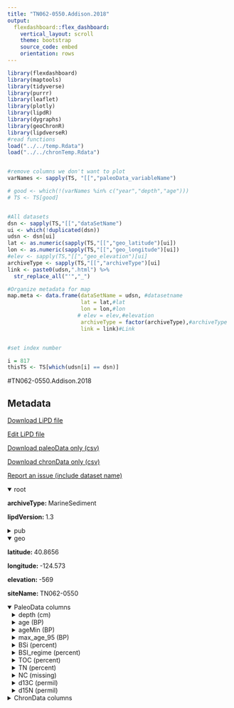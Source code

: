 ```yaml
---
title: "TN062-0550.Addison.2018"
output: 
  flexdashboard::flex_dashboard:
    vertical_layout: scroll
    theme: bootstrap
    source_code: embed
    orientation: rows
---
```


```r
library(flexdashboard)
library(maptools)
library(tidyverse)
library(purrr)
library(leaflet)
library(plotly)
library(lipdR)
library(dygraphs)
library(geoChronR)
library(lipdverseR)
#read functions
load("../../temp.Rdata")
load("../../chronTemp.Rdata")


#remove columns we don't want to plot
varNames <- sapply(TS, "[[","paleoData_variableName")

# good <- which(!(varNames %in% c("year","depth","age")))
# TS <- TS[good]


#All datasets
dsn <- sapply(TS,"[[","dataSetName")
ui <- which(!duplicated(dsn))
udsn <- dsn[ui]
lat <- as.numeric(sapply(TS,"[[","geo_latitude")[ui])
lon <- as.numeric(sapply(TS,"[[","geo_longitude")[ui])
#elev <- sapply(TS,"[[","geo_elevation")[ui]
archiveType <- sapply(TS,"[[","archiveType")[ui]
link <- paste0(udsn,".html") %>% 
  str_replace_all("'","_")

#Organize metadata for map
map.meta <- data.frame(dataSetName = udsn, #datasetname
                       lat = lat,#lat
                       lon = lon,#lon
                      # elev = elev,#elevation
                       archiveType = factor(archiveType),#archiveType
                       link = link)#Link


#set index number

i = 817
thisTS <- TS[which(udsn[i] == dsn)]
```
#TN062-0550.Addison.2018

Metadata {.sidebar}
-------------------------------------
[Download LiPD file](TN062-0550.Addison.2018.lpd)
            

[Edit LiPD file](http://lipd.net/playground?source=http://lipdverse.org/globalHolocene/0_25_5/TN062-0550.Addison.2018.lpd)
            

[Download paleoData only (csv)](TN062-0550.Addison.2018.csv)
            

[Download chronData only (csv)](TN062-0550.Addison.2018-chron.csv)
            

[Report an issue (include dataset name)](https://github.com/nickmckay/LiPDverse/issues)

<details open style="margin-left: 0px">
<summary>root</summary>
<p style="margin-left: 0px"><strong>archiveType: </strong>MarineSediment
<p style="margin-left: 0px"><strong>lipdVersion: </strong>1.3
</details>
<details>
<summary>pub</summary>
<details style="margin-left: 10px">
<summary>pub1</summary>
<p style="margin-left: 10px"><strong>author: </strong>list(list(name = "Addison, Jason A."), list(name = "Barron, John"), list(name = "Finney, Bruce"), list(name = "Kusler, Jennifer"), list(name = "Bukry, David"), list(name = "Heusser, Linda E."), list(name = "Alexander, Clark R."))
<p style="margin-left: 10px"><strong>journal: </strong>Quaternary International
<p style="margin-left: 10px"><strong>volume: </strong>469
<p style="margin-left: 10px"><strong>pages: </strong>96-108
<p style="margin-left: 10px"><strong>title: </strong>A Holocene record of ocean productivity and upwelling from the northern California continental slope
</details>
<details style="margin-left: 10px">
<summary>pub2</summary>
<p style="margin-left: 10px"><strong>author: </strong>list(list(name = NA))
</details>
</details>
<details open style="margin-left: 0px">
<summary>geo</summary>
<p style="margin-left: 0px"><strong>latitude: </strong>40.8656
<p style="margin-left: 0px"><strong>longitude: </strong>-124.573
<p style="margin-left: 0px"><strong>elevation: </strong>-569
<p style="margin-left: 0px"><strong>siteName: </strong>TN062-0550
</details>
<details open>
<summary>PaleoData columns</summary>
<details style="margin-left: 10px">
<summary>depth (cm)</summary>
<p style="margin-left: 10px"><strong>TSid: </strong>WEB781080f6
<p style="margin-left: 10px"><strong>variableName: </strong>depth
<p style="margin-left: 10px"><strong>units: </strong>cm
</details>
<details style="margin-left: 10px">
<summary>age (BP)</summary>
<p style="margin-left: 10px"><strong>TSid: </strong>WEB733ba661
<p style="margin-left: 10px"><strong>variableName: </strong>age
<p style="margin-left: 10px"><strong>units: </strong>BP
<p style="margin-left: 10px"><strong>description: </strong>age_calyrsyr BP_best age,,,cal yrs yr BP,,Paleoceanography,CLAM-derived sample age; best age from model probabilities,,N
</details>
<details style="margin-left: 10px">
<summary>ageMin (BP)</summary>
<p style="margin-left: 10px"><strong>TSid: </strong>WEBcc4cbdf0
<p style="margin-left: 10px"><strong>variableName: </strong>ageMin
<p style="margin-left: 10px"><strong>units: </strong>BP
<p style="margin-left: 10px"><strong>description: </strong>age_calyrsyr BP_min95% age,,lower 95% confidence bound,cal yrs yr BP,,Paleoceanography,CLAM-derived sample age,,N
</details>
<details style="margin-left: 10px">
<summary>max_age_95 (BP)</summary>
<p style="margin-left: 10px"><strong>TSid: </strong>WEBd7ecd022
<p style="margin-left: 10px"><strong>variableName: </strong>max_age_95
<p style="margin-left: 10px"><strong>units: </strong>BP
<p style="margin-left: 10px"><strong>description: </strong>age_calyrsyr BP_max95% age,,upper 95% confidence bound,cal yrs yr BP,,Paleoceanography,CLAM-derived sample age,,N
</details>
<details style="margin-left: 10px">
<summary>BSi (percent)</summary>
<p style="margin-left: 10px"><strong>TSid: </strong>WEB1b8fd351
<p style="margin-left: 10px"><strong>variableName: </strong>BSi
<p style="margin-left: 10px"><strong>units: </strong>percent
<p style="margin-left: 10px"><strong>description: </strong>opal opal,carbonate-free bulk sediment,,percent by weight,,Paleoceanography,,wet chemical digestion; Mortlock and Froelich (1989),N
<p style="margin-left: 10px"><strong>useInGlobalTemperatureAnalysis: </strong>FALSE
</details>
<details style="margin-left: 10px">
<summary>BSI_regime (percent)</summary>
<p style="margin-left: 10px"><strong>TSid: </strong>WEBc019f917
<p style="margin-left: 10px"><strong>variableName: </strong>BSI_regime
<p style="margin-left: 10px"><strong>units: </strong>percent
<p style="margin-left: 10px"><strong>description: </strong>opal_regime opal,carbonate-free bulk sediment,,percent by weight,,Paleoceanography,regime shift analysis; Rodionov (2004, 2006),,N
<p style="margin-left: 10px"><strong>useInGlobalTemperatureAnalysis: </strong>FALSE
</details>
<details style="margin-left: 10px">
<summary>TOC (percent)</summary>
<p style="margin-left: 10px"><strong>TSid: </strong>WEB3291d830
<p style="margin-left: 10px"><strong>variableName: </strong>TOC
<p style="margin-left: 10px"><strong>units: </strong>percent
<p style="margin-left: 10px"><strong>description: </strong>TOC total organic carbon,carbonate-free bulk sediment,,percent by weight,,Paleoceanography,,elemental analyzer,N
<p style="margin-left: 10px"><strong>useInGlobalTemperatureAnalysis: </strong>FALSE
</details>
<details style="margin-left: 10px">
<summary>TN (percent)</summary>
<p style="margin-left: 10px"><strong>TSid: </strong>WEBf0918d86
<p style="margin-left: 10px"><strong>variableName: </strong>TN
<p style="margin-left: 10px"><strong>units: </strong>percent
<p style="margin-left: 10px"><strong>description: </strong>TN total nitrogen,carbonate-free bulk sediment,,percent by weight,,Paleoceanography,,elemental analyzer,N
<p style="margin-left: 10px"><strong>useInGlobalTemperatureAnalysis: </strong>FALSE
</details>
<details style="margin-left: 10px">
<summary>NC (missing)</summary>
<p style="margin-left: 10px"><strong>TSid: </strong>WEBf33edba5
<p style="margin-left: 10px"><strong>variableName: </strong>NC
<p style="margin-left: 10px"><strong>units: </strong>missing
<p style="margin-left: 10px"><strong>description: </strong>molar_NC Nitrogen/Carbon,carbonate-free bulk sediment,,unitless,,Paleoceanography,molar ratio,elemental analyzer,N
<p style="margin-left: 10px"><strong>useInGlobalTemperatureAnalysis: </strong>FALSE
</details>
<details style="margin-left: 10px">
<summary>d13C (permil)</summary>
<p style="margin-left: 10px"><strong>TSid: </strong>WEB3909c600
<p style="margin-left: 10px"><strong>variableName: </strong>d13C
<p style="margin-left: 10px"><strong>units: </strong>permil
<p style="margin-left: 10px"><strong>description: </strong>org_d13C delta 13C,organic matter,,per mil VPDB,,Paleoceanography,,Thermo Delta isotope-ratio mass spectrometer,N
<p style="margin-left: 10px"><strong>useInGlobalTemperatureAnalysis: </strong>FALSE
</details>
<details style="margin-left: 10px">
<summary>d15N (permil)</summary>
<p style="margin-left: 10px"><strong>TSid: </strong>WEBa7114cc3
<p style="margin-left: 10px"><strong>variableName: </strong>d15N
<p style="margin-left: 10px"><strong>units: </strong>permil
<p style="margin-left: 10px"><strong>description: </strong>sed_d15N delta 15N,carbonate-free bulk sediment,,per mil AIR,,Paleoceanography,,Thermo Delta isotope-ratio mass spectrometer,N
<p style="margin-left: 10px"><strong>useInGlobalTemperatureAnalysis: </strong>FALSE
</details>
<details>
<summary>ChronData columns</summary>
<details style="margin-left: 10px">
<summary>depth (cm)</summary>
<p style="margin-left: 10px"><strong>TSid: </strong>WEB7b1a6937
<p style="margin-left: 10px"><strong>variableName: </strong>depth
<p style="margin-left: 10px"><strong>units: </strong>cm
<p style="margin-left: 10px"><strong>description: </strong>composite depth
</details>
<details style="margin-left: 10px">
<summary>age (yrBP)</summary>
<p style="margin-left: 10px"><strong>TSid: </strong>WEB5a9bcce1
<p style="margin-left: 10px"><strong>variableName: </strong>age
<p style="margin-left: 10px"><strong>units: </strong>yrBP
<p style="margin-left: 10px"><strong>description: </strong>surface (claibrated)  and radiocarbon ages
</details>
<details style="margin-left: 10px">
<summary>core (NA)</summary>
<p style="margin-left: 10px"><strong>TSid: </strong>WEBa61f417f
<p style="margin-left: 10px"><strong>variableName: </strong>core
<p style="margin-left: 10px"><strong>units: </strong>NA
</details>
<details style="margin-left: 10px">
<summary>material (NA)</summary>
<p style="margin-left: 10px"><strong>TSid: </strong>WEB7ffdf427
<p style="margin-left: 10px"><strong>variableName: </strong>material
<p style="margin-left: 10px"><strong>units: </strong>NA
</details>
<details style="margin-left: 10px">
<summary>top_depth (cm)</summary>
<p style="margin-left: 10px"><strong>TSid: </strong>WEBe8d7d07c
<p style="margin-left: 10px"><strong>variableName: </strong>top_depth
<p style="margin-left: 10px"><strong>units: </strong>cm
</details>
<details style="margin-left: 10px">
<summary>bottom_depth (cm)</summary>
<p style="margin-left: 10px"><strong>TSid: </strong>WEB34691497
<p style="margin-left: 10px"><strong>variableName: </strong>bottom_depth
<p style="margin-left: 10px"><strong>units: </strong>cm
</details>
<details style="margin-left: 10px">
<summary>sampleDepth (cm)</summary>
<p style="margin-left: 10px"><strong>TSid: </strong>WEB89134d82
<p style="margin-left: 10px"><strong>variableName: </strong>sampleDepth
<p style="margin-left: 10px"><strong>units: </strong>cm
</details>
<details style="margin-left: 10px">
<summary>youngest14Cage (yrBP)</summary>
<p style="margin-left: 10px"><strong>TSid: </strong>WEB2e197895
<p style="margin-left: 10px"><strong>variableName: </strong>youngest14Cage
<p style="margin-left: 10px"><strong>units: </strong>yrBP
</details>
<details style="margin-left: 10px">
<summary>oldest14Cage (yrBP)</summary>
<p style="margin-left: 10px"><strong>TSid: </strong>WEB230f2c29
<p style="margin-left: 10px"><strong>variableName: </strong>oldest14Cage
<p style="margin-left: 10px"><strong>units: </strong>yrBP
</details>
<details style="margin-left: 10px">
<summary>type (NA)</summary>
<p style="margin-left: 10px"><strong>TSid: </strong>WEBab33fe6d
<p style="margin-left: 10px"><strong>variableName: </strong>type
<p style="margin-left: 10px"><strong>units: </strong>NA
</details>
<details style="margin-left: 10px">
<summary>rejected (NA)</summary>
<p style="margin-left: 10px"><strong>TSid: </strong>WEBb75826c4
<p style="margin-left: 10px"><strong>variableName: </strong>rejected
<p style="margin-left: 10px"><strong>units: </strong>NA
</details>

Row {.tabset .tabset-fade}
-----------------------------------------------------------------------

### Sitemap

```r
  map.meta.split <- split(map.meta, map.meta$archiveType)


factpal <- colorFactor("Paired",map.meta$archiveType)
buff <- 15
l <- leaflet() %>% 
  addTiles() %>% 
  fitBounds(map.meta$lon[i]-buff,map.meta$lat[i]-buff,map.meta$lon[i]+buff,map.meta$lat[i]+buff)
  

  
  
names(map.meta.split) %>%
  purrr::walk( function(df) {
    l <<- l %>%
      addMarkers(data=map.meta.split[[df]],
                 lng=~lon, lat=~lat,
                 label=~as.character(archiveType),
                 popup=~paste(str_c('Dataset: <a href="',link,'">',dataSetName,'</a>'),
                                 # str_c("Elevation: ",elev),
                                  str_c("Archive Type: ",archiveType),
                                  sep = "<br>"),
                 group = df,
                 clusterOptions = markerClusterOptions(removeOutsideVisibleBounds = F),
                 labelOptions = labelOptions(noHide = F,
                                             direction = 'auto'))
  })

l %>%
  addLayersControl(position = "bottomleft",
    overlayGroups = names(map.meta.split),
    options = layersControlOptions(collapsed = FALSE,
                                   opacity = 0.8)
  )
```

### Search the LiPDverse (Beta! doesn't work well yet)
```r
#Add google search bar
htmltools::includeHTML("../../googleSearchChunk.html")
```


Row {.tabset .tabset-fade}
-----------------------------------------------------------------------

### ageMin (BP)
```r
plotCol(thisTS,ind = 2)
```

### max_age_95 (BP)
```r
plotCol(thisTS,ind = 3)
```

### BSi (percent)
```r
plotCol(thisTS,ind = 5)
```

### BSI_regime (percent)
```r
plotCol(thisTS,ind = 6)
```

### TOC (percent)
```r
plotCol(thisTS,ind = 7)
```

### TN (percent)
```r
plotCol(thisTS,ind = 8)
```

### NC (missing)
```r
plotCol(thisTS,ind = 9)
```

### d13C (permil)
```r
plotCol(thisTS,ind = 10)
```

### d15N (permil)
```r
plotCol(thisTS,ind = 11)
```

Row {.tabset .tabset-fade}
-----------------------------------------------------------------------

### depth (cm)
```r
plotCol(chronTS,ind = 6)
```

### age (yrBP)
```r
plotCol(chronTS,ind = 7)
```

### core (NA)
```r
plotCol(chronTS,ind = 1)
```

### material (NA)
```r
plotCol(chronTS,ind = 2)
```

### top_depth (cm)
```r
plotCol(chronTS,ind = 3)
```

### bottom_depth (cm)
```r
plotCol(chronTS,ind = 4)
```

### sampleDepth (cm)
```r
plotCol(chronTS,ind = 5)
```

### youngest14Cage (yrBP)
```r
plotCol(chronTS,ind = 8)
```

### oldest14Cage (yrBP)
```r
plotCol(chronTS,ind = 9)
```

### type (NA)
```r
plotCol(chronTS,ind = 10)
```

### rejected (NA)
```r
plotCol(chronTS,ind = 11)
```
